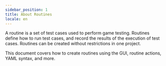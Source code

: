 ```yaml
---
sidebar_position: 1
title: About Routines
locale: en
---
```


A routine is a set of test cases used to perform game testing. Routines define how to run test cases, and record the results of the execution of test cases.
Routines can be created without restrictions in one project.

This document covers how to create routines using the GUI, routine actions, YAML syntax, and more.
